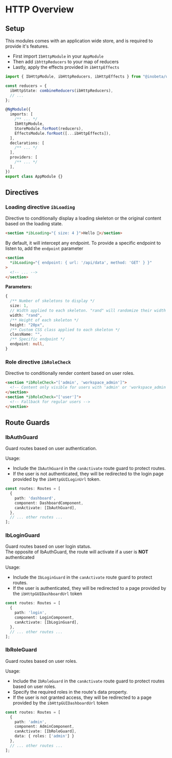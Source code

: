 

<Meta title="Features/HTTP/Overview" />

# HTTP Overview

## Setup

This modules comes with an application wide store, and is required to provide it's features.  
- First import `IbHttpModule` in your `AppModule`  
- Then add `ibhttpReducers` to your map of reducers  
- Lastly, apply the effects provided in `ibHttpEffects`

```typescript
import { IbHttpModule, ibHttpReducers, ibHttpEffects } from "@inobeta/ui";

const reducers = {
  ibHttpState: combineReducers(ibHttpReducers),
  // ...
};

@NgModule({
  imports: [
    /** ... */
    IbHttpModule,
    StoreModule.forRoot(reducers),
    EffectsModule.forRoot([...ibHttpEffects]),
  ],
  declarations: [
    /** ... */
  ],
  providers: [
    /** ... */
  ],
})
export class AppModule {}
```

## Directives

### Loading directive `ibLoading`

Directive to conditionally display a loading skeleton or the original content based on the loading state.

```html
<section *ibLoading="{ size: 4 }">Hello 👋</section>
```

<Story of={loadingStories.loadingDirective} />

By default, it will intercept any endpoint. To provide a specific endpoint to listen to, add the `endpoint` parameter

```html
<section
  *ibLoading="{ endpoint: { url: '/api/data', method: 'GET' } }"
>
  <!-- ... -->
</section>
```

**Parameters:**

```typescript
{
  /** Number of skeletons to display */
  size: 1,
  // Width applied to each skeleton. "rand" will randomize their width
  width: "rand",
  /** Height of each skeleton */
  height: "20px",
  /** Custom CSS class applied to each skeleton */
  className: "",
  /** Specific endpoint */
  endpoint: null,
}
```

### Role directive `ibRoleCheck`

Directive to conditionally render content based on user roles.

```html
<section *ibRoleCheck="['admin', 'workspace_admin']">
  <!-- Content only visible for users with 'admin' or 'workspace_admin' roles --->
</section>
<section *ibRoleCheck="['user']">
  <!-- Fallback for regular users -->
</section>
```

## Route Guards

### IbAuthGuard

Guard routes based on user authentication.

Usage:
- Include the `IbAuthGuard` in the `canActivate` route guard to protect routes.
- If the user is not authenticated, they will be redirected to the login page provided by the `ibHttpGUILoginUrl` token.

```typescript
const routes: Routes = [
  {
    path: 'dashboard',
    component: DashboardComponent,
    canActivate: [IbAuthGuard],
  },
  // ... other routes ...
];
```

### IbLoginGuard

Guard routes based on user login status.  
The opposite of IbAuthGuard, the route will activate if a user is **NOT** authenticated

Usage:
- Include the `IbLoginGuard` in the `canActivate` route guard to protect routes.
- If the user is authenticated, they will be redirected to a page provided by the `ibHttpGUIDashboardUrl` token

```typescript
const routes: Routes = [
  {
    path: 'login',
    component: LoginComponent,
    canActivate: [IbLoginGuard],
  },
  // ... other routes ...
];
```

### IbRoleGuard

Guard routes based on user roles.

Usage:
- Include the `IbRoleGuard` in the `canActivate` route guard to protect routes based on user roles.
- Specify the required roles in the route's data property.
- If the user is not granted access, they will be redirected to a page provided by the `ibHttpGUIDashboardUrl` token


```typescript
const routes: Routes = [
  {
    path: 'admin',
    component: AdminComponent,
    canActivate: [IbRoleGuard],
    data: { roles: ['admin'] }
  },
  // ... other routes ...
];
```